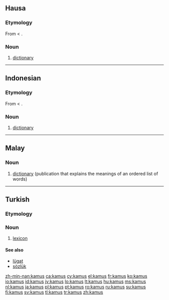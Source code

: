 ==Hausa==

===Etymology===
From {{etyl|ar|ha}} {{term|قاموس|tr=qāmūs|sc=Arab|lang=ar}} < {{etyl|grc|ha}} {{term|ὠκεανός|tr=ōkeanós|sc=polytonic|lang=grc}}.

===Noun===
{{infl|ha|noun}}

# [[dictionary]]

----

==Indonesian==

===Etymology===
From {{etyl|ar|id}} {{term|قاموس|tr=qāmūs|sc=Arab|lang=ar}} < {{etyl|grc|id}} {{term|ὠκεανός|tr=ōkeanós|sc=polytonic|lang=grc}}.

===Noun===
{{infl|id|noun}}

# [[dictionary]]

----

==Malay==

===Noun===
{{infl|ms|noun}}

# [[dictionary]] (publication that explains the meanings of an ordered list of words)

{{tbot entry|Malay|dictionary|2009|January|ms}}

----

==Turkish==

===Etymology===
{{etyl|ar|tr}} {{term|lang=ar|قاموس|tr=qāmūs}}

===Noun===
{{infl|tr|noun}}

# [[lexicon]]

====See also====
* [[lügat]]
* [[sözlük]]

[[zh-min-nan:kamus]]
[[ca:kamus]]
[[cy:kamus]]
[[el:kamus]]
[[fr:kamus]]
[[ko:kamus]]
[[io:kamus]]
[[id:kamus]]
[[jv:kamus]]
[[lo:kamus]]
[[lt:kamus]]
[[hu:kamus]]
[[ms:kamus]]
[[nl:kamus]]
[[ja:kamus]]
[[pl:kamus]]
[[pt:kamus]]
[[ro:kamus]]
[[ru:kamus]]
[[su:kamus]]
[[fi:kamus]]
[[sv:kamus]]
[[tl:kamus]]
[[tr:kamus]]
[[zh:kamus]]